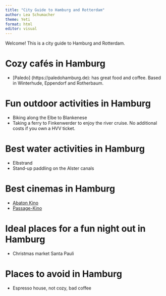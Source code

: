 ```yaml
---
title: "City Guide to Hamburg and Rotterdam"
author: Lea Schumacher
theme: Yeti
format: html
editor: visual
---
```


Welcome! This is a city guide to Hamburg and Rotterdam.

# Cozy cafés in Hamburg

-   \[Paledo\] (https://paledohamburg.de): has great food and coffee. Based in Winterhude, Eppendorf and Rotherbaum.

# Fun outdoor activities in Hamburg

-   Biking along the Elbe to Blankenese
-   Taking a ferry to Finkenwerder to enjoy the river cruise. No additional costs if you own a HVV ticket.

# Best water activities in Hamburg

-   Elbstrand
-   Stand-up paddling on the Alster canals

# Best cinemas in Hamburg

-   [Abaton Kino](https://www.abaton.de/page.pl?index)
-   [Passage-Kino](https://www.das-passage.de)

# Ideal places for a fun night out in Hamburg

-   Christmas market Santa Pauli

# Places to avoid in Hamburg

- Espresso house, not cozy, bad coffee
